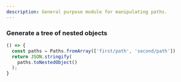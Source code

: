 ```yaml
---
description: General purpose module for manipulating paths.
---
```



### Generate a tree of nested objects

```ts live
() => {
  const paths = Paths.fromArray(['first/path', 'second/path'])
  return JSON.stringify(
    paths.toNestedObject()
  );
}
```
